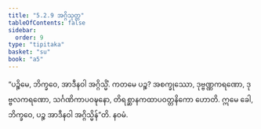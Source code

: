 ```yaml
---
title: "5.2.9 အဂ္ဂိသုတ္တ"
tableOfContents: false
sidebar:
  order: 9
type: "tipitaka"
basket: "su"
book: "a5"
---
```



<DynamicBreadcrumb />

<Division number="219" book="a5" e="ch" v="16" p="224">

<Paragraph number="1251" book="a5">
“ပဉ္စိမေ, ဘိက္ခဝေ, အာဒီနဝါ အဂ္ဂိသ္မိံ. ကတမေ ပဉ္စ? အစက္ခုဿော, ဒုဗ္ဗဏ္ဏကရဏော, ဒုဗ္ဗလကရဏော, သင်္ဂဏိကာပဝဍ္ဎနော, တိရစ္ဆာနကထာပဝတ္တနိကော ဟောတိ. ဣမေ ခေါ, ဘိက္ခဝေ, ပဉ္စ အာဒီနဝါ အဂ္ဂိသ္မိန်”တိ.

</Paragraph>
</Division>

<Paragraph number="1252" type="center" book="a5">
နဝမံ.
</Paragraph>